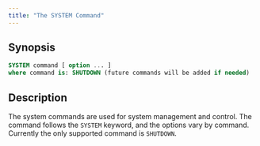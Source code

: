 ```yaml
---
title: "The SYSTEM Command"
---
```


## Synopsis

```sql
SYSTEM command [ option ... ]
where command is: SHUTDOWN (future commands will be added if needed)
```

## Description

The system commands are used for system management and control. The command follows the `SYSTEM` keyword, and the options vary by command. Currently the only supported command is `SHUTDOWN`.